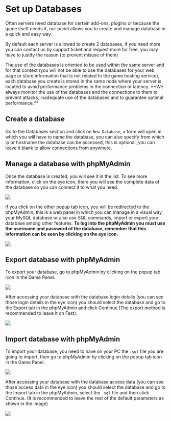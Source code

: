 # Set up Databases

Often servers need database for certain add-ons, plugins or because the game itself needs it, our panel allows you to create and manage database in a quick and easy way.

By default each server is allowed to create 2 databases, if you need more you can contact us by support ticket and request more for free, you may have to justify the reason (to prevent misuse of them)


<Callout type="warning" emoji="⚠️">
    The use of the databases is oriented to be used within the same server and for that context (you will not be able to use the databases for your web page or store information that is not related to the game hosting service), each database you create is stored in the same node where your server is located to avoid performance problems in the connection or latency. **We always monitor the use of the databases and the connections to them to prevent attacks, inadequate use of the databases and to guarantee optimal performance.**
</Callout> 

## Create a database

Go to the Databases section and click on `New Database`, a form will open in which you will have to name the database, you can also specify from which ip or hostname the database can be accessed, this is optional, you can leave it blank to allow connections from anywhere.

## Manage a database with phpMyAdmin

Once the database is created, you will see it in the list. To see more information, click on the eye icon, there you will see the complete data of the database so you can connect it to what you need.

![](https://i.imgur.com/ayXk28O.png)

If you click on the other popup tab icon, you will be redirected to the phpMyAdmin, this is a web panel in which you can manage in a visual way your MySQL database or also use SQL commands, import or export your database among other features. **To log into the phpMyAdmin you must use the username and password of the database, remember that this information can be seen by clicking on the eye icon.**

![](https://i.imgur.com/RSqeaWt.png)

## Export database with phpMyAdmin

To export your database, go to phpMyAdmin by clicking on the popup tab icon in the Game Panel. 

![](https://i.imgur.com/RSqeaWt.png)

After accessing your database with the database login details (you can see those login details in the eye icon) you should select the database and go to the Export tab in the phpMyAdmin and click Continue (The export method is recommended to leave it on Fast).

![](https://i.imgur.com/VMyQhzj.png)

## Import database with phpMyAdmin

To import your database, you need to have on your PC the `.sql` file you are going to import, then go to phpMyAdmin by clicking on the popup tab icon in the Game Panel.

![](https://i.imgur.com/RSqeaWt.png)

After accessing your database with the database access data (you can see those access data in the eye icon) you should select the database and go to the Import tab in the phpMyAdmin, select the `.sql` file and then click Continue. (It is recommended to leave the rest of the default parameters as shown in the image)

![](https://i.imgur.com/Yym2LaF.png)